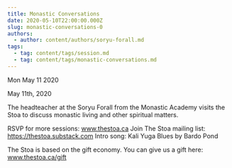 ```yaml
---
title: Monastic Conversations
date: 2020-05-10T22:00:00.000Z
slug: monastic-conversations-0
authors:
  - author: content/authors/soryu-forall.md
tags:
  - tag: content/tags/session.md
  - tag: content/tags/monastic-conversations.md
---
```






Mon May 11 2020

May 11th, 2020

The headteacher at the Soryu Forall from the Monastic Academy visits the Stoa to discuss monastic living and other spiritual matters.

RSVP for more sessions: www.thestoa.ca
Join The Stoa mailing list: https://thestoa.substack.com
Intro song: Kali Yuga Blues by Bardo Pond

The Stoa is based on the gift economy. You can give us a gift here: www.thestoa.ca/gift


